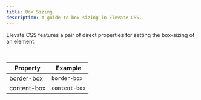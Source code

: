```yaml
---
title: Box Sizing
description: A guide to box sizing in Elevate CSS.
---
```


Elevate CSS features a pair of direct properties for setting the box-sizing of an element:

<br/>

| Property  |  Example     |
|--------------|---------------------|
| border-box |  `border-box`  |
| content-box |  `content-box`  |


